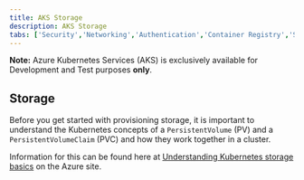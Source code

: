 ```yaml
---
title: AKS Storage
description: AKS Storage
tabs: ['Security','Networking','Authentication','Container Registry','Storage']
---
```

<InlineNotification kind="warning">

**Note:** Azure Kubernetes Services (AKS) is exclusively available for Development and Test purposes **only**.

</InlineNotification>

## Storage

Before you get started with provisioning storage, it is important to understand the Kubernetes concepts of a `PersistentVolume` (PV) and a `PersistentVolumeClaim` (PVC) and how they work together in a cluster.

Information for this can be found here at [Understanding Kubernetes storage basics](https://learn.microsoft.com/en-us/azure/aks/concepts-storage) on the Azure site.
